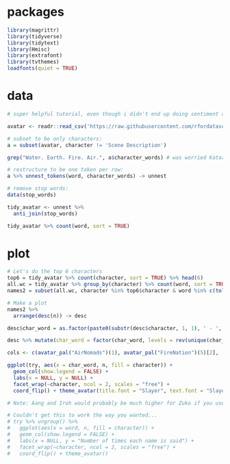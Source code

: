 # packages
```r
library(magrittr)
library(tidyverse)
library(tidytext)
library(Hmisc)
library(extrafont)
library(tvthemes)
loadfonts(quiet = TRUE)
```

# data
```r
# super helpful tutorial, even though i didn't end up doing sentiment analysis: https://www.tidytextmining.com/tfidf.html#tfidf

avatar <- readr::read_csv('https://raw.githubusercontent.com/rfordatascience/tidytuesday/master/data/2020/2020-08-11/avatar.csv')

# subset to be only characters:
a = subset(avatar, character != 'Scene Description')

grep("Water. Earth. Fire. Air.", a$character_words) # was worried Katara's intro text would skew things but it only shows up twice

# restructure to be one token per row:
a %>% unnest_tokens(word, character_words) -> unnest

# remove stop words:
data(stop_words)

tidy_avatar <- unnest %>%
  anti_join(stop_words)

tidy_avatar %>% count(word, sort = TRUE)
```

# plot
```r
# Let's do the top 6 characters
top6 = tidy_avatar %>% count(character, sort = TRUE) %>% head(6)
all.wc = tidy_avatar %>% group_by(character) %>% count(word, sort = TRUE) 
names2 = subset(all.wc, character %in% top6$character & word %in% c(tolower(top6$character)))

# Make a plot
names2 %>%
  arrange(desc(n)) -> desc

desc$char_word = as.factor(paste0(substr(desc$character, 1, 1), ' - ', capitalize(desc$word)))

desc %>% mutate(char_word = factor(char_word, levels = rev(unique(char_word)))) %>% group_by(character) %>% top_n(15) %>% ungroup() -> try

cols <- c(avatar_pal("AirNomads")(1), avatar_pal("FireNation")(5)[2],  avatar_pal("WaterTribe")(6)[1], avatar_pal("WaterTribe")(6)[3], avatar_pal("EarthKingdom")(2)[2], avatar_pal("FireNation")(5)[4])

ggplot(try, aes(x = char_word, n, fill = character)) +
  geom_col(show.legend = FALSE) +
  labs(x = NULL, y = NULL) +
  facet_wrap(~character, ncol = 2, scales = "free") +
  coord_flip() + theme_avatar(title.font = "Slayer", text.font = "Slayer")  + scale_fill_manual(values = cols) + ggtitle('ATLA: Say my name, say my name')

# Note: Aang and Iroh would probably be much higher for Zuko if you used "avatar" and "uncle" as substitutes.

# Couldn't get this to work the way you wanted...
# try %>% ungroup() %>%
#   ggplot(aes(x = word, n, fill = character)) +
#   geom_col(show.legend = FALSE) +
#   labs(x = NULL, y = "Number of times each name is said") +
#   facet_wrap(~character, ncol = 2, scales = "free") +
#   coord_flip() + theme_avatar() 
```
